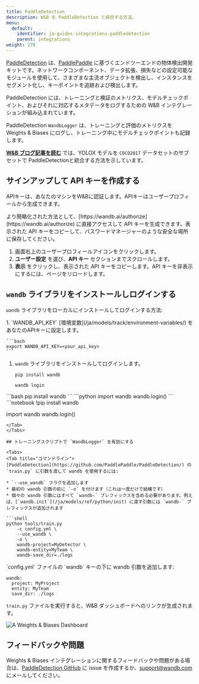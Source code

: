 ```yaml
---
title: PaddleDetection
description: W&B を PaddleDetection と統合する方法。
menu:
  default:
    identifier: ja-guides-integrations-paddledetection
    parent: integrations
weight: 270
---
```


<Card title="Try in Colab" href="https://colab.research.google.com/drive/1ywdzcZKPmynih1GuGyCWB4Brf5Jj7xRY?usp=sharing" icon="python"/>

[PaddleDetection](https://github.com/PaddlePaddle/PaddleDetection) は、[PaddlePaddle](https://github.com/PaddlePaddle/Paddle) に基づくエンドツーエンドの物体検出開発キットです。ネットワークコンポーネント、データ拡張、損失などの設定可能なモジュールを使用して、さまざまな主流オブジェクトを検出し、インスタンスをセグメント化し、キーポイントを追跡および検出します。

PaddleDetection には、トレーニングと検証のメトリクス、モデルチェックポイント、およびそれに対応するメタデータをログするための W&B インテグレーションが組み込まれています。

PaddleDetection `WandbLogger` は、トレーニングと評価のメトリクスを Weights & Biases にログし、トレーニング中にモデルチェックポイントも記録します。

[**W&B ブログ記事を読む**](https://wandb.ai/manan-goel/PaddleDetectionYOLOX/reports/Object-Detection-with-PaddleDetection-and-W-B--VmlldzoyMDU4MjY0) では、YOLOX モデルを `COCO2017` データセットのサブセットで PaddleDetectionと統合する方法を示しています。

## サインアップして API キーを作成する

APIキーは、あなたのマシンをW&Bに認証します。APIキーはユーザープロフィールから生成できます。

<Note>
より簡略化された方法として、[https://wandb.ai/authorize](https://wandb.ai/authorize) に直接アクセスして API キーを生成できます。表示された API キーをコピーして、パスワードマネージャーのような安全な場所に保存してください。
</Note>

1. 画面右上のユーザープロフィールアイコンをクリックします。
2. **ユーザー設定** を選び、**API キー** セクションまでスクロールします。
3. **表示** をクリックし、表示された API キーをコピーします。API キーを非表示にするには、ページをリロードします。

## `wandb` ライブラリをインストールしログインする

`wandb` ライブラリをローカルにインストールしてログインする方法:

<Tabs>
<Tab title="コマンドライン">
1. `WANDB_API_KEY` [環境変数](/ja/models/track/environment-variables/) をあなたのAPIキーに設定します。

    ```bash
    export WANDB_API_KEY=<your_api_key>
    ```

1. `wandb` ライブラリをインストールしてログインします。

    ```shell
    pip install wandb

    wandb login
    ```
</Tab>
<Tab title="Python">
```bash
pip install wandb
```
```python
import wandb
wandb.login()
```
</Tab>
<Tab title="Pythonノートブック">
```notebook
!pip install wandb

import wandb
wandb.login()
```
</Tab>
</Tabs>

## トレーニングスクリプトで `WandbLogger` を有効にする

<Tabs>
<Tab title="コマンドライン">
[PaddleDetection](https://github.com/PaddlePaddle/PaddleDetection/) の `train.py` に引数を渡して wandb を使用するには:

* `--use_wandb` フラグを追加します
* 最初の wandb 引数の前に `-o` を付けます（これは一度だけで結構です）
* 個々の wandb 引数にはすべて `wandb-` プレフィックスを含める必要があります。例えば、[`wandb.init`](/ja/models/ref/python/init) に渡す引数には `wandb-` プレフィックスが追加されます

```shell
python tools/train.py 
    -c config.yml \ 
    --use_wandb \
    -o \ 
    wandb-project=MyDetector \
    wandb-entity=MyTeam \
    wandb-save_dir=./logs
```
</Tab>
<Tab title="`config.yml`">
`config.yml` ファイルの `wandb` キーの下に wandb 引数を追加します:

```
wandb:
  project: MyProject
  entity: MyTeam
  save_dir: ./logs
```

`train.py` ファイルを実行すると、W&B ダッシュボードへのリンクが生成されます。

<Frame>
    <img src="/images/integrations/paddledetection_wb_dashboard.png" alt="A Weights & Biases Dashboard"  />
</Frame>
</Tab>
</Tabs>

## フィードバックや問題

Weights & Biases インテグレーションに関するフィードバックや問題がある場合は、[PaddleDetection GitHub](https://github.com/PaddlePaddle/PaddleDetection) に issue を作成するか、<a href="mailto:support@wandb.com">support@wandb.com</a> にメールしてください。